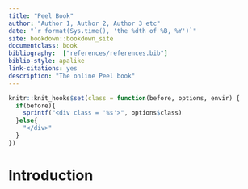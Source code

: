 ```yaml
--- 
title: "Peel Book"
author: "Author 1, Author 2, Author 3 etc"
date: "`r format(Sys.time(), 'the %dth of %B, %Y')`"
site: bookdown::bookdown_site
documentclass: book
bibliography:  ["references/references.bib"]
biblio-style: apalike
link-citations: yes
description: "The online Peel book"
---
```


```r
knitr::knit_hooks$set(class = function(before, options, envir) {
  if(before){
    sprintf("<div class = '%s'>", options$class)
  }else{
    "</div>"
  }
})
```

# Introduction {-}

